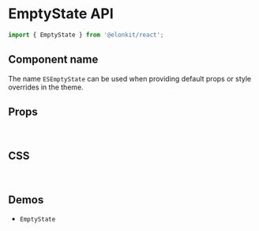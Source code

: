 
<Meta title="Components API/EmptyState" />

# EmptyState API

```js
import { EmptyState } from '@elonkit/react';
```

## Component name

The name `ESEmptyState` can be used when providing default props or style overrides in the theme.

## Props

<TableInterface name="EmptyStateProps" variant="props" />

<br />

## CSS

<TableInterface name="EmptyStateClasses" variant="css" />

<br />

## Demos

<ul>
  <li>
    <LinkTo kind="components-EmptyState" story="demo">
      <code>EmptyState</code>
    </LinkTo>
  </li>
</ul>
